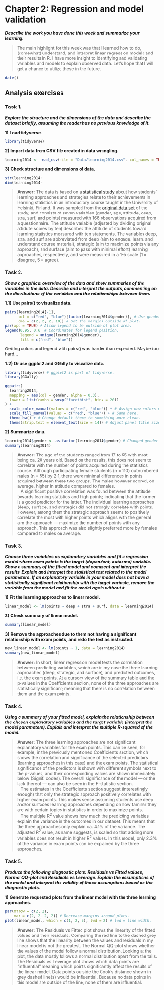 # **Chapter 2: Regression and model validation**

***Describe the work you have done this week and summarize your learning.***

> The main highlight for this week was that I learned how to do, (somewhat) understand, and interpret linear regression models and their results in R. I have more insight to identifying and validating variables and models to explain observed data. Let's hope that I will get a chance to utilize these in the future.

```r
date()
```

## **Analysis exercises**

### **Task 1.**
***Explore the structure and the dimensions of the data and describe the dataset briefly, assuming the reader has no previous knowledge of it.***

**1) Load tidyverse.**
```r
library(tidyverse)
```

**2) Import data from CSV file created in data wrangling.**
```r
learning2014 <- read_csv(file = "Data/learning2014.csv", col_names = TRUE)
```

**3) Check structure and dimensions of data.**
```r
str(learning2014)
dim(learning2014)
```

> **Answer:** The data is based on a [statistical study](http://hdl.handle.net/10138/163015) about how students’ learning approaches and strategies relate to their achievements in learning statistics in an introductory course taught in the University of Helsinki, Finland.  It was sampled from the [original data set](http://www.helsinki.fi/~kvehkala/JYTmooc/JYTOPKYS3-data.txt) of the study, and consists of seven variables (gender, age, attitude, deep, stra, surf, and points) measured with 166 observations acquired from a questionnaire. The attitude variable (adjusted by dividing original attidute scores by ten) describes the attitude of students toward learning statistics measured with ten statements. The variables deep, stra, and surf are abbreviated from deep (aim to engage, learn, and understand course material), strategic (aim to maximize points via any approach), and surface (aim to pass with minimal effort) learning approaches, respectively, and were measured in a 1–5 scale (1 = disagree, 5 = agree).

### **Task 2.**
***Show a graphical overview of the data and show summaries of the variables in the data. Describe and interpret the outputs, commenting on the distributions of the variables and the relationships between them.***

**1.1) Use pairs() to visualize data.**
```r
pairs(learning2014[-1],
      col = c("red", "blue")[factor(learning2014$gender)], # Use gender for colors.
      oma = c(2, 2, 2, 10)) # Set the margins outside of plot.
par(xpd = TRUE) # Allow legend to be outside of plot area.
legend(0.95, 0.6, # Coordinates for legend position.
       legend = unique(learning2014$gender),
       fill = c("red", "blue"))
```

Getting colors and legend with pairs() was harder than expected. Maybe too hard...

**1.2) Or use ggplot2 and GGally to visualize data.**
```r
library(tidyverse) # ggplot2 is part of tidyverse.
library(GGally)

ggpairs(
  learning2014,
  mapping = aes(col = gender, alpha = 0.3),
  lower = list(combo = wrap("facethist", bins = 20))
) +
  scale_color_manual(values = c("red", "blue")) + # Assign new colors manually.
  scale_fill_manual(values = c("red", "blue")) + # Same here.
  theme_bw() + # Change default theme to something more clean.
  theme(strip.text = element_text(size = 14)) # Adjust panel title sizes.
```

**2) Summarize data.**
```r
learning2014$gender <- as.factor(learning2014$gender) # Changed gender from character to factor for summary.
summary(learning2014)
```

> **Answer:** The age of the students ranged from 17 to 55 with most being ca. 20 years old. Based on the results, this does not seem to correlate with the number of points acquired during the statistics course. Although participating female students (n = 110) outnumbered males (n = 55) by 2:1, there were minimal differences in points acquired between these two groups. The males however scored, on average, higher in attitude compared to females.  
   A significant positive correlation was found between the attitude towards learning statistics and high points; indicating that the former is a good predictor for the latter. The individual learning approaches (deep, surface, and strategic) did not strongly correlate with points. However, among them the strategic approach seems to positively correlate the most with higher points which aligns with the general aim the approach — maximize the number of points with any approach. This approach was also slightly preferred more by females compared to males on average.

### **Task 3.**
***Choose three variables as explanatory variables and fit a regression model where exam points is the target (dependent, outcome) variable. Show a summary of the fitted model and comment and interpret the results. Explain and interpret the statistical test related to the model parameters. If an explanatory variable in your model does not have a statistically significant relationship with the target variable, remove the variable from the model and fit the model again without it.***

**1) Fit the learning approaches to linear model.**

```r
linear_model <- lm(points ~ deep + stra + surf, data = learning2014)
```

**2) Check summary of linear model.**
```r
summary(linear_model)
```

**3) Remove the approaches due to them not having a significant relationship with exam points, and redo the test as instructed.**
```r
new_linear_model <- lm(points ~ 1, data = learning2014)
summary(new_linear_model)
```

> **Answer:** In short, linear regression model tests the correlation between predicting variables, which are in my case the three learning approached (deep, strategic, and surface), and predicted outcomes, i.e. the exam points. At a cursory view of the summary table and the p-values in the Coefficients section, none of the three approaches are statistically significant; meaning that there is no correlation between them and the exam points.

### **Task 4.**
***Using a summary of your fitted model, explain the relationship between the chosen explanatory variables and the target variable (interpret the model parameters). Explain and interpret the multiple R-squared of the model.***

> **Answer:** The three learning approaches are not significant explanatory variables for the exam points. This can be seen, for example, in the previously mentioned Coefficients section, which shows the correlation and significance of the selected predictors (learning approaches in this case) and the exam points. The statistical significance of the predictors is shown with different symbols next to the p-values, and their corresponding values are shown immediately below (Signif. codes). The overall significance of the model — or the lack thereof — can also be seen in the F-statistic section.  
   The estimates in the Coefficients section suggest (interestingly enough) that only the strategic approach positively correlates with higher exam points. This makes sense assuming students use deep and/or surfaces learning approaches depending on how familiar they are with certain topics in statistics in order to maximize points.  
   The multiple R^2^ value shows how much the predicting variables explain the variance in the outcomes in our dataset. This means that the three approaches only explain ca. 4.1% of the variance. The adjusted R^2^ value, as name suggests, is scaled so that adding more variables does not result in higher R^2^ values. In this model, only 2.3% of the variance in exam points can be explained by the three approaches.

### **Task 5.**
***Produce the following diagnostic plots: Residuals vs Fitted values, Normal QQ-plot and Residuals vs Leverage. Explain the assumptions of the model and interpret the validity of those assumptions based on the diagnostic plots.***

**1) Generate requested plots from the linear model with the three learning approaches.**
```r
par(mfrow = c(2, 2),
    mar = c(2, 2, 2, 2)) # Decrease margins around plots.
plot(linear_model, which = c(1, 2, 5), lwd = 2) # lwd = line width.
```

> **Answer:** The Residuals vs Fitted plot shows the linearity of the fitted values and their residuals. Comparing the red line to the dashed grey line shows that the linearity between the values and residuals in my linear model is not the greatest. The Normal QQ-plot shows whether the values of the model follow a normal distribution. Looking at the plot, the data mostly follows a normal distribution apart from the tails. The Residuals vs Leverage plot shows which data points are "influential" meaning which points significantly affect the results of the linear model. Data points outside the Cook’s distance shown in grey dashed line(s) would be influential. Because no data points in this model are outside of the line, none of them are influential.

